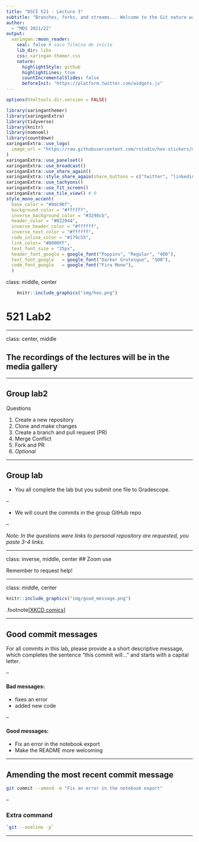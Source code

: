 ```yaml
---
title: "DSCI 521 - Lecture 3"
subtitle: "Branches, forks, and streams... Welcome to the Git nature walk!"  
author: 
  - "MDS 2021/22"
output:
  xaringan::moon_reader:
    seal: false # saco filmina de inicio
    lib_dir: libs
    css: xaringan-themer.css
    nature:
      highlightStyle: github
      highlightLines: true
      countIncrementalSlides: false
      beforeInit: "https://platform.twitter.com/widgets.js"
---
```


```r
options(htmltools.dir.version = FALSE)
```

```r
library(xaringanthemer)
library(xaringanExtra)
library(tidyverse)
library(knitr)
library(nomnoml)
library(countdown)
xaringanExtra::use_logo(
  image_url = "https://raw.githubusercontent.com/rstudio/hex-stickers/master/PNG/xaringan.png"
)
xaringanExtra::use_panelset()
xaringanExtra::use_broadcast()
xaringanExtra::use_share_again()
xaringanExtra::style_share_again(share_buttons = c("twitter", "linkedin"))
xaringanExtra::use_tachyons()
xaringanExtra::use_fit_screen()
xaringanExtra::use_tile_view() # O
style_mono_accent(
  base_color = "#0dc96f",
  background_color = "#ffffff",
  inverse_background_color = "#3298cb",
  header_color = "#022044",
  inverse_header_color = "#ffffff", 
  inverse_text_color = "#ffffff",
  code_inline_color = "#179c55",
  link_color= "#0000FF",
  text_font_size = "25px",
  header_font_google = google_font("Poppins", "Regular", "400"),
  text_font_google   = google_font("Darker Grotesque", "500"),
  code_font_google   = google_font("Fira Mono"),
  )

```



class: middle, center

```r
    knitr::include_graphics("img/hex.png")
```
# 521 Lab2

---

class: center, middle

## The recordings of the lectures will be in the media gallery



---

## Group lab2

Questions

1. Create a new repository
2. Clone and make changes 
3. Create a branch and pull request (PR)
4. Merge Conflict
5. Fork and PR
6. _Optional_

---

## Group lab

- You all complete the lab but you submit one file to Gradescope.

--

- We will count the commits in the group GitHub repo

--

_Note: In the questions were links to personal repository are requested, you paste 3-4 links._


---


class: inverse, middle, center
## Zoom use

Remember to request help!

---

class: middle, center
```r
knitr::include_graphics("img/good_message.png")
```


.footnote[[XKCD comics](https://xkcd.com/1296/)]

---

## Good commit messages

For all commits in this lab, please provide a a short descriptive message, which completes the sentence "this commit will..." and starts with a capital letter.

--

#### Bad messages:
- fixes an error
- added new code

--

#### Good messages:
- Fix an error in the notebook export
- Make the README more welcoming


---

## Amending the most recent commit message

```bash
git commit --amend -m "Fix an error in the notebook export"
```

--

### Extra command

```bash
`git --oneline -p`
```

---


